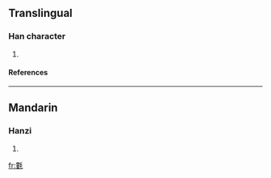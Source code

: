 ==Translingual==
===Han character===
{{Han char|rn=82|rad=毛|as=11|sn=15|four=5241<sub>4</sub>|canj=中女竹手山 (LVHQU)}}
# {{defn|Han|sort=毛11}}
====References====
{{Han ref|kx=0595.440|dkj=16949|dj=0987.200|hdz=32004.140|uh=6C00|ud=27648|bh=E5F6|bd=58870}}

----
==Mandarin==
===Hanzi===
{{cmn-hanzi|pin=[[lǘ]] ([[lü2]])|wg=lü<sup>2</sup>}}
# {{defn|Mandarin}}

[[fr:氀]]
